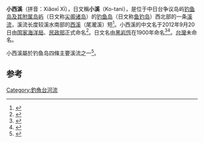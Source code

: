 {{Geobox|河流
<!-- *** 标题 *** -->
| name = 小西溪（小溪）
| native_name = <!--外来词用拉丁文标示-->
| other_name = <!--别名-->
| category = 
<!-- *** 名称 **** --> 
| etymology = <!--名称来源-->
| nickname = <!--昵称-->
<!-- *** 图片 *** -->
| image = Diaoyu_Island_Geo.png
| image_caption = 小西溪（小溪）在钓鱼岛的位置
| image_size = 
<!-- *** 国家 *** -->
| country = {{JPN}}<br>{{ROC}}<br>{{PRC}}（有争议）
| state = <!--州-->
| region = 钓鱼岛<!--地区-->
| district = <!--区-->
| municipality = 
<!-- *** 归属、发源地、支流等 *** -->
| parent = <!--归属-->
| tributary_left = <!--左支流-->
| tributary_right = <!--右支流-->
| distributary = <!--分流-->
| city = <!--流经城市-->
| landmark = <!--地标-->
<!-- *** 位置 *** -->
<!-- *** 源头地理数据 *** -->
| source = <!--源头-->
| source_location = | source_region = | source_country =
| source_elevation = 
| source_lat_d = | source_lat_m = | source_lat_s = | source_lat_NS = 
| source_long_d = | source_long_m = | source_long_s = | source_long_EW = 
| source1 = 
| source1_location = | source1_region = | source1_country =
| source1_elevation = 
| source1_lat_d = | source1_lat_m = | source1_lat_s = | source1_lat_NS =
| source1_long_d = | source1_long_m = | source1_long_s = | source1_long_EW =
| source_confluence = 
| source_confluence_location = | source_confluence_region = | source_confluence_country =
| source_confluence_elevation = 
| source_confluence_lat_d = | source_confluence_lat_m = | source_confluence_lat_s = | source_confluence_lat_NS =
| source_confluence_long_d = | source_confluence_long_m = | source_confluence_long_s = | source_confluence_long_EW = 
<!-- *** 河口地理数据 *** -->
| mouth = <!--河口-->
| mouth_location = | mouth_region = | mouth_country =
| mouth_elevation = 
| mouth_lat_d = | mouth_lat_m = | mouth_lat_s = | mouth_lat_NS = 
| mouth_long_d = | mouth_long_m = | mouth_long_s = | mouth_long_EW = 
<!-- *** 数据 *** -->
| length =  <!--长度-默认单位公里-->
| width =  <!--宽度-默认单位公里-->
| depth =  <!--深度-默认单位米-->
| volume = 
| watershed =  <!--流域面积-默认单位平方公里-->
| discharge =  <!--流量-默认单位立方每秒-->
| discharge_max =  <!--最大流量-默认单位立方每秒-->
| discharge_min =  <!--最小流量-默认单位立方每秒-->
<!-- *** 自由字段 *** -->
| free = | free_type = 
<!-- *** 地图 *** -->
| map =
| map_caption = 
| map_background = 
| map_locator =
| map_locator_x =
| map_locator_y = 
<!-- *** 网站 *** --> 
| website =
| commons =
<!-- *** 脚注 *** -->
| footnotes =
}}
'''小西溪'''（拼音：Xiǎoxī Xī），日文稱'''小溪'''（Ko-tani），是位于中日台争议岛屿[[钓鱼岛及其附属岛屿|钓鱼岛及其附属岛屿]]（日文称[[尖阁诸岛|尖阁诸岛]]）的[[钓鱼岛|钓鱼岛]]（日文称[[鱼钓岛|鱼钓岛]]）西北部的一条[[溪流|溪流]]，溪流长度较溪水南部的[[西溪|西溪]]（尾瀧溪）短<ref>{{Cite book|title=中国钓鱼岛地名册|last=国家海洋局编|first=|publisher=北京：海洋出版社|year=2012.11|isbn=978-7-5027-8442-3|location=|pages=5-8}}</ref>。小西溪的中文名于2012年9月20日由[[国家海洋局|国家海洋局]]、[[中华人民共和国民政部|民政部]]正式命名<ref>{{Cite web |url= http://politics.people.com.cn/n/2012/0921/c1001-19076819.html |title= 海洋局、民政部公布我国钓鱼岛海域部分地理实体标准名称 |date= 2012年9月21日 |publisher= 《[[人民网|人民网]]》 |language= 中文 |accessdate= 2012年9月21日 |quote=  |archive-date= 2012年11月13日 |archive-url= https://web.archive.org/web/20121113053836/http://politics.people.com.cn/n/2012/0921/c1001-19076819.html |dead-url= no }}</ref>。日文名由[[黑岩恆|黑岩恆]]在1900年命名<ref>{{Cite web |url=http://www.tanaka-kunitaka.net/senkaku/chigakuzasshi/ |title=地学雑誌 |access-date=2013-09-26 |archive-url=https://web.archive.org/web/20130927025841/http://www.tanaka-kunitaka.net/senkaku/chigakuzasshi/ |archive-date=2013-09-27 |dead-url=yes }}</ref><ref>{{Cite book|title=中国海洋发展报告 2013|last=国家海洋局海洋发展战略研究所课题组编著|first=|publisher=北京：海洋出版社|year=2013.05|isbn=978-7-5027-8535-2|location=|pages=316-317}}</ref>。[[台灣|台灣]]未命名。

小西溪屬於钓鱼岛四條主要溪流之一<ref>{{cite book|title=釣魚島—歷史的真相與故事: 歷史的真相與故事|author=韓結根|publisher=香港中和出版有限公司|date=2014-06-11|isbn= 9789888284092}}</ref>。

== 参考 ==
{{Reflist}}

{{钓鱼岛及其附属岛屿}}

[[Category:釣魚台河流|Category:釣魚台河流]]